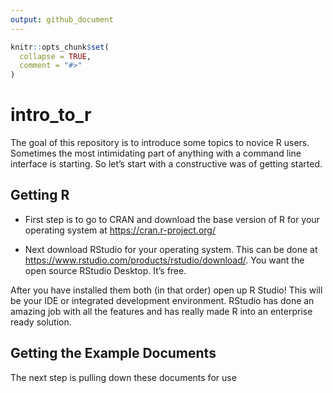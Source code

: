 ```yaml
---
output: github_document
---
```


<!-- README.md is generated from README.Rmd. Please edit that file -->

```r
knitr::opts_chunk$set(
  collapse = TRUE,
  comment = "#>"
)
```
# intro_to_r

The goal of this repository is to introduce some topics to novice R users. Sometimes the most intimidating part of anything with a command line interface is starting. So let's start with a constructive was of getting started.

## Getting R

* First step is to go to CRAN and download the base version of R for your operating system at [https://cran.r-project.org/](https://cran.r-project.org/)

* Next download RStudio for your operating system. This can be done at [https://www.rstudio.com/products/rstudio/download/](https://www.rstudio.com/products/rstudio/download/). You want the open source RStudio Desktop. It's free.

After you have installed them both (in that order) open up R Studio! This will be your IDE or integrated development environment. RStudio has done an amazing job with all the features and has really made R into an enterprise ready solution.

## Getting the Example Documents

The next step is pulling down these documents for use

